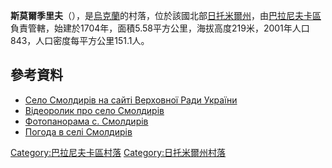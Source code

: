 {{coord|50|25|18|N|27|36|7|E|scale:30000|display=title}}

'''斯莫爾季里夫'''（{{lang-uk|Смолдирів}}），是[[烏克蘭|烏克蘭]]的村落，位於該國北部[[日托米爾州|日托米爾州]]，由[[巴拉尼夫卡區|巴拉尼夫卡區]]負責管轄，始建於1704年，面積5.58平方公里，海拔高度219米，2001年人口843，人口密度每平方公里151.1人。

==參考資料==
* [http://w1.c1.rada.gov.ua/pls/z7502/A005?rf7571=8761 Село Смолдирів на сайті Верховної Ради України]{{dead link|date=2018年3月 |bot=InternetArchiveBot |fix-attempted=yes }}
* [https://www.youtube.com/watch?v=5ULDM9a0L7Y Відеоролик про село Смолдирів]
* [http://www.ukraine123.com.ua/regions/zhytomyr-region-17/smoldyriv-6551 Фотопанорама с. Смолдирів] {{Wayback|url=http://www.ukraine123.com.ua/regions/zhytomyr-region-17/smoldyriv-6551 |date=20170508142800 }}
* [http://weather.in.ua/ua/zhitomirskaja/24243 Погода в селі Смолдирів] {{Wayback|url=http://weather.in.ua/ua/zhitomirskaja/24243 |date=20180701222324 }}

{{DEFAULTSORT:Смолдирів}}
[[Category:巴拉尼夫卡區村落|Category:巴拉尼夫卡區村落]]
[[Category:日托米爾州村落|Category:日托米爾州村落]]


{{Zhytomyr-geo-stub}}